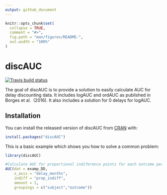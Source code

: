 ```yaml
---
output: github_document
---
```


<!-- README.md is generated from README.Rmd. Please edit that file -->

```r
knitr::opts_chunk$set(
  collapse = TRUE,
  comment = "#>",
  fig.path = "man/figures/README-",
  out.width = "100%"
)
```

# discAUC

<!-- badges: start -->
[![Travis build status](https://travis-ci.com/jefriedel/discAUC.svg?branch=master)](https://travis-ci.com/jefriedel/discAUC)
<!-- badges: end -->

The goal of discAUC is to provide a solution to easily calculate AUC for delay
discounting data. It includes logAUC and ordAUC as published in Borges et al. 
(2016). It also includes a solution for 0 delays for logAUC.

## Installation

You can install the released version of discAUC from [CRAN](https://CRAN.R-project.org) with:

``` r
install.packages("discAUC")
```

This is a basic example which shows you how to solve a common problem:

```r
library(discAUC)

#Calculate AUC for proportional indiference points for each outcome per subject.
AUC(dat = examp_DD,
    x_axis = "delay_months",
    indiff = "prop_indiff",
    amount = 1,
    groupings = c("subject","outcome"))
```

